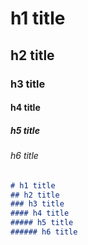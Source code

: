# h1 title
## h2 title
### h3 title
#### h4 title
##### h5 title
###### h6 title

```markdown
# h1 title
## h2 title
### h3 title
#### h4 title
##### h5 title
###### h6 title
```